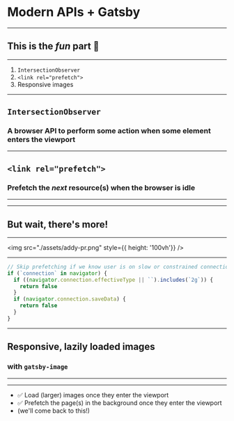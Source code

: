 

# Modern APIs + Gatsby

---

## This is the _fun_ part 🎉

---

1. `IntersectionObserver`
1. `<link rel="prefetch">`
1. Responsive images

---

## `IntersectionObserver`

### A browser API to perform some action when some element enters the viewport

---

## `<link rel="prefetch">`

### Prefetch the _next_ resource(s) when the browser is idle

---

<Prefetch />

---

## But wait, there's more!

---

<img src="./assets/addy-pr.png" style={{ height: '100vh'}} />

---


```jsx
// Skip prefetching if we know user is on slow or constrained connection
if (`connection` in navigator) {
  if ((navigator.connection.effectiveType || ``).includes(`2g`)) {
    return false
  }
  if (navigator.connection.saveData) {
    return false
  }
}
```

---

## Responsive, lazily loaded images

### with `gatsby-image`

---

<Player url="./assets/using-gatsby-image.mp4" playing={true} loop={true} height="100vh" />

---

- ✅ Load (larger) images once they enter the viewport
- ✅ Prefetch the page(s) in the background once they enter the viewport
- (we'll come back to this!)
